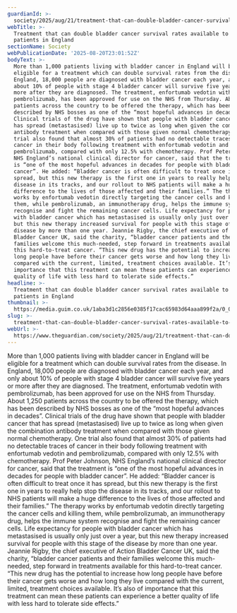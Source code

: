 ```yaml
---
guardianId: >-
  society/2025/aug/21/treatment-that-can-double-bladder-cancer-survival-rates-available-to-1000-patients-in-england
webTitle: >-
  Treatment that can double bladder cancer survival rates available to 1,000
  patients in England
sectionName: Society
webPublicationDate: '2025-08-20T23:01:52Z'
bodyText: >-
  More than 1,000 patients living with bladder cancer in England will be
  eligible for a treatment which can double survival rates from the disease. In
  England, 18,000 people are diagnosed with bladder cancer each year, and only
  about 10% of people with stage 4 bladder cancer will survive five years or
  more after they are diagnosed. The treatment, enfortumab vedotin with
  pembrolizumab, has been approved for use on the NHS from Thursday. About 1,250
  patients across the country to be offered the therapy, which has been
  described by NHS bosses as one of the “most hopeful advances in decades”.
  Clinical trials of the drug have shown that people with bladder cancer that
  has spread (metastasised) live up to twice as long when given the combination
  antibody treatment when compared with those given normal chemotherapy. One
  trial also found that almost 30% of patients had no detectable traces of
  cancer in their body following treatment with enfortumab vedotin and
  pembrolizumab, compared with only 12.5% with chemotherapy. Prof Peter Johnson,
  NHS England’s national clinical director for cancer, said that the treatment
  is “one of the most hopeful advances in decades for people with bladder
  cancer”. He added: “Bladder cancer is often difficult to treat once it has
  spread, but this new therapy is the first one in years to really help stop the
  disease in its tracks, and our rollout to NHS patients will make a huge
  difference to the lives of those affected and their families.” The therapy
  works by enfortumab vedotin directly targeting the cancer cells and killing
  them, while pembrolizumab, an immunotherapy drug, helps the immune system
  recognise and fight the remaining cancer cells. Life expectancy for people
  with bladder cancer which has metastasised is usually only just over a year,
  but this new therapy increased survival for people with this stage of the
  disease by more than one year. Jeannie Rigby, the chief executive of Action
  Bladder Cancer UK, said the charity, “bladder cancer patients and their
  families welcome this much-needed, step forward in treatments available for
  this hard-to-treat cancer. “This new drug has the potential to increase how
  long people have before their cancer gets worse and how long they live
  compared with the current, limited, treatment choices available. It’s also of
  importance that this treatment can mean these patients can experience a better
  quality of life with less hard to tolerate side effects.”
headline: >-
  Treatment that can double bladder cancer survival rates available to 1,000
  patients in England
thumbnail: >-
  https://media.guim.co.uk/1aba3d1c2856e0385f17cac65983d64aaa899f2a/0_0_4723_3778/500.jpg
slug: >-
  treatment-that-can-double-bladder-cancer-survival-rates-available-to-1000-patients-in-england
webUrl: >-
  https://www.theguardian.com/society/2025/aug/21/treatment-that-can-double-bladder-cancer-survival-rates-available-to-1000-patients-in-england
---
```

More than 1,000 patients living with bladder cancer in England will be eligible for a treatment which can double survival rates from the disease. In England, 18,000 people are diagnosed with bladder cancer each year, and only about 10% of people with stage 4 bladder cancer will survive five years or more after they are diagnosed. The treatment, enfortumab vedotin with pembrolizumab, has been approved for use on the NHS from Thursday. About 1,250 patients across the country to be offered the therapy, which has been described by NHS bosses as one of the “most hopeful advances in decades”. Clinical trials of the drug have shown that people with bladder cancer that has spread (metastasised) live up to twice as long when given the combination antibody treatment when compared with those given normal chemotherapy. One trial also found that almost 30% of patients had no detectable traces of cancer in their body following treatment with enfortumab vedotin and pembrolizumab, compared with only 12.5% with chemotherapy. Prof Peter Johnson, NHS England’s national clinical director for cancer, said that the treatment is “one of the most hopeful advances in decades for people with bladder cancer”. He added: “Bladder cancer is often difficult to treat once it has spread, but this new therapy is the first one in years to really help stop the disease in its tracks, and our rollout to NHS patients will make a huge difference to the lives of those affected and their families.” The therapy works by enfortumab vedotin directly targeting the cancer cells and killing them, while pembrolizumab, an immunotherapy drug, helps the immune system recognise and fight the remaining cancer cells. Life expectancy for people with bladder cancer which has metastasised is usually only just over a year, but this new therapy increased survival for people with this stage of the disease by more than one year. Jeannie Rigby, the chief executive of Action Bladder Cancer UK, said the charity, “bladder cancer patients and their families welcome this much-needed, step forward in treatments available for this hard-to-treat cancer. “This new drug has the potential to increase how long people have before their cancer gets worse and how long they live compared with the current, limited, treatment choices available. It’s also of importance that this treatment can mean these patients can experience a better quality of life with less hard to tolerate side effects.”
